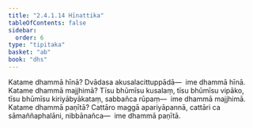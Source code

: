 ```yaml
---
title: "2.4.1.14 Hīnattika"
tableOfContents: false
sidebar:
  order: 6
type: "tipitaka"
basket: "ab"
book: "dhs"
---
```



<DynamicBreadcrumb />

<Division number="1423" book="dhs">

<Paragraph number="2129" book="dhs">
Katame dhammā hīnā? Dvādasa akusalacittuppādā—  ime dhammā hīnā.
</Paragraph>

</Division>
<Division number="1424" book="dhs">

<Paragraph number="2130" book="dhs">
Katame dhammā majjhimā? Tīsu bhūmīsu kusalaṃ, tīsu bhūmīsu vipāko, tīsu bhūmīsu kiriyābyākataṃ, sabbañca rūpaṃ—  ime dhammā majjhimā.
</Paragraph>

</Division>
<Division number="1425" book="dhs">

<Paragraph number="2131" book="dhs">
Katame dhammā paṇītā? Cattāro maggā apariyāpannā, cattāri ca sāmaññaphalāni, nibbānañca—  ime dhammā paṇītā.
</Paragraph>
</Division>
